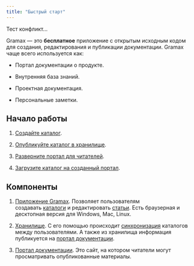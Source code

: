 ```yaml
---
title: "Быстрый старт"
---
```

Тест конфликт...

Gramax — это **бесплатное** приложение с открытым исходным кодом для создания, редактирования и публикации документации. Gramax чаще всего используется как:

* Портал документации о продукте.

* Внутренняя база знаний.

* Проектная документация.

* Персональные заметки.

## Начало работы[](https://gram.ax/resources/docs/quick-start#%D0%BD%D0%B0%D1%87%D0%B0%D0%BB%D0%BE-%D1%80%D0%B0%D0%B1%D0%BE%D1%82%D1%8B)

1. [Создайте каталог](https://gram.ax/resources/docs/quick-start/create-catalog).

2. [Опубликуйте каталог в хранилище](https://gram.ax/resources/docs/quick-start/publish-repository).

3. [Разверните портал для читателей](https://gram.ax/resources/docs/quick-start/own-server).

4. [Загрузите каталог на созданный портал](https://gram.ax/resources/docs/quick-start/add-catalog-to-docportal).

## Компоненты[](https://gram.ax/resources/docs/quick-start#%D0%BA%D0%BE%D0%BC%D0%BF%D0%BE%D0%BD%D0%B5%D0%BD%D1%82%D1%8B)

1. [Приложение Gramax](https://gram.ax/resources/docs/app). Позволяет пользователям создавать [каталоги](https://gram.ax/resources/docs/catalog) и редактировать [статьи](https://gram.ax/resources/docs/article). Есть браузерная и десктопная версия для Windows, Mac, Linux.

2. [Хранилище](https://gram.ax/resources/docs/storage). С его помощью происходит [синхронизация](https://gram.ax/resources/docs/collaboration) каталогов между пользователями. А также из хранилища информация публикуется на [портал документации](https://gram.ax/resources/docs/doc-portal).

3. [Портал документации](https://gram.ax/resources/docs/doc-portal). Это сайт, на котором читатели могут просматривать опубликованные материалы.
